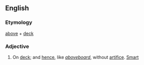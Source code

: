 ==English==

===Etymology===
[[above]] + [[deck]]

===Adjective===
{{en-adj}}

# On [[deck]]; and [[hence]], like ''[[aboveboard]]'', without [[artifice]]. [[Smart]]